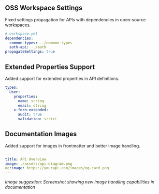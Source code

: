 ## OSS Workspace Settings
Fixed settings propagation for APIs with dependencies in open-source workspaces.

```yaml
# workspace.yml
dependencies:
  common-types: ../common-types
  auth-api: ../auth
propagateSettings: true
```

## Extended Properties Support
Added support for extended properties in API definitions.

```yaml
types:
  User:
    properties:
      name: string
      email: string
    x-fern-extended:
      audit: true
      validation: strict
```

## Documentation Images
Added support for images in frontmatter and better image handling.

```yaml
---
title: API Overview
image: ./assets/api-diagram.png
og:image: https://yourapi.com/images/og-card.png
---
```

_Image suggestion: Screenshot showing new image handling capabilities in documentation_